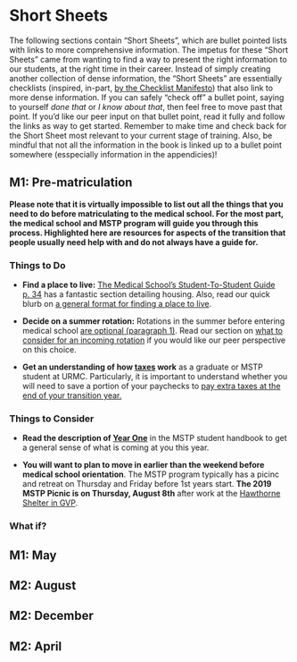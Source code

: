 # Short Sheets {-}

The following sections contain "Short Sheets", which are bullet pointed lists with links to more comprehensive information. The impetus for these "Short Sheets" came from wanting to find a way to present the right information to our students, at the right time in their career. Instead of simply creating another collection of dense information, the "Short Sheets" are essentially checklists (inspired, in-part, [by the Checklist Manifesto](http://atulgawande.com/book/the-checklist-manifesto/)) that also link to more dense information. If you can safely "check off" a bullet point, saying to yourself *done that* or *I know about that*, then feel free to move past that point. If you'd like our peer input on that bullet point, read it fully and follow the links as way to get started. Remember to make time and check back for the Short Sheet most relevant to your current stage of training. Also, be mindful that not all the information in the book is linked up to a bullet point somewhere (esspecially information in the appendicies)!

## M1: Pre-matriculation {-}

**Please note that it is virtually impossible to list out all the things that you need to do before matriculating to the medical school. For the most part, the medical school and MSTP program will guide you through this process. Highlighted here are resources for aspects of the transition that people usually need help with and do not always have a guide for.**

### Things to Do {-}

- **Find a place to live:** [The Medical School’s Student-To-Student  Guide p. 34](https://www.urmc.rochester.edu/MediaLibraries/URMCMedia/education/md/documents/bluebook.pdf) has a fantastic section detailing housing. Also, read our quick blurb on [a general format for finding a place to live](#very-general-guidance-on-finding-a-place-to-live).

- **Decide on a summer rotation:** Rotations in the summer before entering medical school [are optional (paragraph 1)](https://www.urmc.rochester.edu/education/md-phd/students/student-handbook/curriculum/year-one.aspx). Read our section on [what to consider for an incoming rotation](#inc_rot) if you would like our peer perspective on this choice.

- **Get an understanding of how [taxes](#taxes) work** as a graduate or MSTP student at URMC. Particularly, it is important to understand whether you will need to save a portion of your paychecks to [pay extra taxes at the end of your transition year.](#the-incoming-hiccup)

### Things to Consider {-}

- **Read the description of [Year One](https://www.urmc.rochester.edu/education/md-phd/students/student-handbook/curriculum/year-one.aspx)** in the MSTP student handbook to get a general sense of what is coming at you this year.

- **You will want to plan to move in earlier than the weekend before medical school orientation**. The MSTP program typically has a picinc and retreat on Thursday and Friday before 1st years start. **The 2019 MSTP Picnic is on Thursday, August 8th** after work at the [Hawthorne Shelter in GVP](https://www.google.com/maps/place/Hawthorne+Shelter/@43.1165978,-77.6382423,15z/data=!4m5!3m4!1s0x0:0xf7eb90be0d581294!8m2!3d43.1165978!4d-77.6382423).

### What if? {-}
## M1: May {-}
## M2: August {-}
## M2: December {-}
## M2: April {-}
